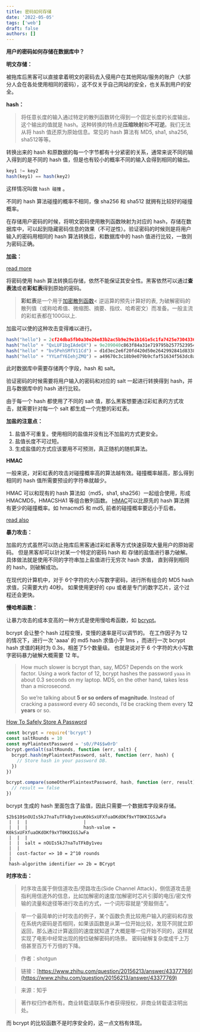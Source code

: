 ```yaml
---
title: 密码如何存储
date: '2022-05-05'
tags: ['web']
draft: false
authors: []
---
```


**用户的密码如何存储在数据库中？**

**明文存储：**

被拖库后黑客可以直接拿着明文的密码去入侵用户在其他网站/服务的账户（大部分人会在各处使用相同的密码），这不仅关乎自己网站的安全，也关系到用户的安全。

**hash：**

> 将任意长度的输入通过特定的散列函数转化得到一个固定长度的长度输出，这个输出的值就是 hash。这种转换的特点是**压缩映射**和**不可逆**。我们无法从将 hash 值还原为原始信息。常见的 hash 算法有 MD5, sha1, sha256, sha512等等。

转换出来的 hash 和原数据的每一个字节都有十分紧密的关系，通常来说不同的输入得到的是不同的 hash 值，但是也有较小的概率不同的输入会得到相同的输出。

```javascript
key1 != key2
hash(key1) == hash(key2)
```

这样情况叫做 `hash 碰撞` 。

不同的 hash 算法碰撞的概率不相同，像 sha256 和 sha512 就拥有比较好的碰撞概率。

在存储用户密码的时候，将明文密码使用散列函数映射为对应的 hash，存储在数据库中，可以起到隐藏密码信息的效果（不可逆性）。验证密码的时候则是将用户输入的密码用相同的 hash 算法转换后，和数据库中的 hash 值进行比较，一致则为密码正确。

**加盐：**

[read more](https://www.cnblogs.com/zhangxiaolei521/p/5814598.html)

将密码使用 hash 算法转换后存储，依然不能保证其安全性。黑客依然可以通过**查表法**或者**彩虹表**得到原始的密码。

> **彩虹表**是一个用于[加密散列函数](https://baike.baidu.com/item/%E5%8A%A0%E5%AF%86%E6%95%A3%E5%88%97%E5%87%BD%E6%95%B0)<
> 逆运算的预先计算好的表, 为破解密码的散列值（或称哈希值、微缩图、摘要、指纹、哈希密文）而准备。一般主流的彩虹表都在100G以上.

加盐可以使的这种攻击变得难以进行。

```javascript
hash("hello") = 2cf24dba5fb0a30e26e83b2ac5b9e29e1b161e5c1fa7425e73043362938b9824
hash("hello" + "QxLUF1bgIAdeQX") = 9e209040c863f84a31e719795b2577523954739fe5ed3b58a75cff2127075ed1
hash("hello" + "bv5PehSMfV11Cd") = d1d3ec2e6f20fd420d50e2642992841d8338a314b8ea157c9e18477aaef226ab
hash("hello" + "YYLmfY6IehjZMQ") = a49670c3c18b9e079b9cfaf51634f563dc8ae3070db2c4a8544305df1b60f007
```

此时数据库中需要存储两个字段，hash 和 salt。

验证密码的时候需要将用户输入的密码和对应的 salt 一起进行转换得到 hash，并且与数据库中的 hash 进行比较。

由于每一个 hash 都使用了不同的 salt 值，那么黑客想要通过彩虹表的方式攻击，就需要针对每一个 salt 都生成一个完整的彩虹表。

**加盐的注意点：**

1. 盐值不可重复。使用相同的盐值并没有比不加盐的方式更安全。
2. 盐值长度不可过短。
3. 生成盐值的方式应该要用不可预测，真正随机的随机算法。

**HMAC**

一般来说，对彩虹表的攻击对碰撞概率高的算法越有效。碰撞概率越高，那么得到相同的 hash 值所需要预设的字符串就越少。

HMAC 可以和现有的 hash 算法如（md5，sha1, sha256）一起组合使用，形成 HMACMD5，HMACSHA1 等组合散列函数。
[HMAC](https://en.wikipedia.org/wiki/HMAC#Design_principles/#Security)可以比原先的 hash 算法拥有更少的碰撞概率。如 hmacmd5 和 md5, 前者的碰撞概率要远小于后者。

[read also](https://www.liaoxuefeng.com/wiki/1252599548343744/1305366354722849)

**暴力攻击：**

加盐的方式虽然可以防止拖库后黑客通过彩虹表等方式快速获取大量用户的原始密码。
但是黑客却可以针对某一个特定的密码 hash 和 存储的盐值进行暴力破解。具体做法就是使用不同的字符串加上盐值进行无穷次 hash 求值，
直到得到相同的 hash，则破解成功。

在现代的计算机中，对于 6个字符的大小写数字密码，进行所有组合的 MD5 hash 求值，只需要大约 40秒。
如果使用更好的 cpu 或者是专门的数字芯片，这个过程还会更快。

**慢哈希函数：**

让暴力攻击的成本变高的一种方式是使用慢哈希函数，如 [bcrypt](https://github.com/kelektiv/node.bcrypt.js)。

bcrypt 会让整个 hash 过程变慢，变慢的速率是可以调节的。
在工作因子为 12 的情况下，进行一次 'aaaa' 的 md5 hash 求值小于 1ms ，而进行一次 bcrypt hash 求值的耗时为 0.3s，相差了5个数量级。
也就是说对于 6 个字符的大小写数字密码暴力破解大概需要 12 年。

> How much slower is bcrypt than, say, MD5? Depends on the work factor. Using a work factor of 12, bcrypt hashes the password `yaaa` in about 0.3 seconds on my laptop. MD5, on the other hand, takes less than a microsecond.
>
> So we’re talking about **5 or so orders of magnitude**. Instead of cracking a password every 40 seconds, I’d be cracking them every **12 years** or so.

[How To Safely Store A Password](https://codahale.com/how-to-safely-store-a-password/)

```javascript
const bcrypt = require('bcrypt')
const saltRounds = 10
const myPlaintextPassword = 's0//P4$$w0rD'
bcrypt.genSalt(saltRounds, function (err, salt) {
  bcrypt.hash(myPlaintextPassword, salt, function (err, hash) {
    // Store hash in your password DB.
  })
})

bcrypt.compare(someOtherPlaintextPassword, hash, function (err, result) {
  // result == false
})
```

bcrypt 生成的 hash 里面包含了盐值，因此只需要一个数据库字段来存储。

```plain
$2b$10$nOUIs5kJ7naTuTFkBy1veuK0kSxUFXfuaOKdOKf9xYT0KKIGSJwFa
 |  |  |                     |
 |  |  |                     hash-value = K0kSxUFXfuaOKdOKf9xYT0KKIGSJwFa
 |  |  |
 |  |  salt = nOUIs5kJ7naTuTFkBy1veu
 |  |
 |  cost-factor => 10 = 2^10 rounds
 |
 hash-algorithm identifier => 2b = BCrypt
```

**时序攻击：**

> 时序攻击属于侧信道攻击/旁路攻击(Side Channel Attack)，侧信道攻击是指利用信道外的信息，比如加解密的速度/加解密时芯片引脚的电压/密文传输的流量和途径等进行攻击的方式，一个词形容就是“旁敲侧击”。

> 举一个最简单的计时攻击的例子，某个函数负责比较用户输入的密码和存放在系统内密码是否相同，如果该函数是从第一位开始比较，发现不同就立即返回，那么通过计算返回的速度就知道了大概是哪一位开始不同的，这样就实现了电影中经常出现的按位破解密码的场景。
> 密码破解复杂度成千上万倍甚至百万千万倍的下降。

> 作者：shotgun

> 链接：[https://www.zhihu.com/question/20156213/answer/43377769](https://www.zhihu.com/question/20156213/answer/43377769)

> 来源：知乎

> 著作权归作者所有。商业转载请联系作者获得授权，非商业转载请注明出处。

而 bcrypt 的比较函数不是时序安全的，这一点文档有体现。
